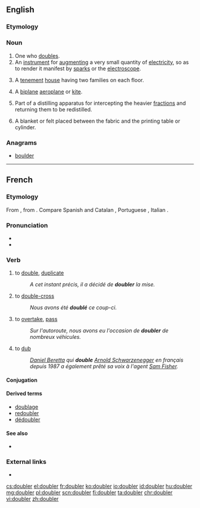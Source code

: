 ==English==

===Etymology===
{{suffix|double|er|lang=en}}

===Noun===
{{en-noun}}

# One who [[double]]s.
# An [[instrument]] for [[augment]]ing a very small quantity of [[electricity]], so as to render it manifest by [[spark]]s or the [[electroscope]].
# {{lb|en|US|dialect}} A [[tenement]] [[house]] having two families on each floor.
# {{lb|en|colloquial}} A [[biplane]] [[aeroplane]] or [[kite]].
# Part of a distilling apparatus for intercepting the heavier [[fraction]]s and returning them to be redistilled.
# {{lb|en|calico printing}} A blanket or felt placed between the fabric and the printing table or cylinder.

===Anagrams===
* [[boulder#English|boulder]]

----

==French==

===Etymology===
From {{etyl|LL.|fr}} {{m|la|duplāre}}, from {{etyl|la|fr}} {{m|la|dūplus}}. Compare Spanish and Catalan {{m|ca|doblar}}, Portuguese {{m|pt|dobrar}}, Italian {{m|it|doppiare}}.

===Pronunciation===
* {{IPA|[duble]|lang=fr}}
* {{audio|Fr-doubler.ogg|Audio|lang=fr}}

===Verb===
{{fr-verb}}

# to [[double]], [[duplicate]]
#: ''A cet instant précis, il a décidé de '''doubler''' la mise.''
# to [[double-cross]]
#: ''Nous avons été '''doublé''' ce coup-ci.''
# to [[overtake]], [[pass]]
#: ''Sur l'autoroute, nous avons eu l'occasion de '''doubler''' de nombreux véhicules.''
# to [[dub]]
#: ''[[:w:Daniel Beretta|Daniel Beretta]] qui '''double''' [[:w:Arnold Schwarzenegger|Arnold Schwarzenegger]] en français depuis 1987 a également prêté sa voix à l'agent [[:w:Sam Fisher|Sam Fisher]].''

====Conjugation====
{{fr-conj-er|doubl|avoir}}

====Derived terms====
* [[doublage]]
* [[redoubler]]
* [[dédoubler]]

====See also====
* {{l|fr|dupliquer}}

===External links===
* {{R:TLFi}}

[[cs:doubler]]
[[el:doubler]]
[[fr:doubler]]
[[ko:doubler]]
[[io:doubler]]
[[id:doubler]]
[[hu:doubler]]
[[mg:doubler]]
[[pl:doubler]]
[[scn:doubler]]
[[fi:doubler]]
[[ta:doubler]]
[[chr:doubler]]
[[vi:doubler]]
[[zh:doubler]]